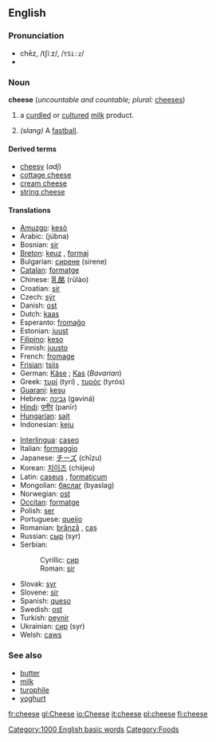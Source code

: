 ==English==

{{wikipedia}}
===Pronunciation===
*chēz, /tʃiːz/, /<tt>tSi:z</tt>/
*{{audio|en-us-cheese.ogg|Audio (US)}}

===Noun===
'''cheese''' (''uncountable and countable; plural:'' [[cheeses]])

# a [[curdle]]d or [[culture]]d [[milk]] product.
#{{baseball}} ''(slang)'' A [[fastball]].

====Derived terms====
*[[cheesy]] (''adj'')
*[[cottage cheese]]
*[[cream cheese]]
*[[string cheese]]

====Translations====
{{top}}
*[[Amuzgo]]: [[kesò]]
*Arabic: {{ARchar|[[جبنة]]}} (júbna) {{f}}
*Bosnian: [[sir#Bosnian|sir]] {{m}}
*[[Breton]]: [[keuz]] {{m}}, [[formaj]] {{m}}
*Bulgarian: [[сирене]] (sirene) {{m}}
*[[Catalan]]: [[formatge]] {{m}}
*Chinese: [[乳酪]] (rŭlào)
*Croatian: [[sir#Croatian|sir]] {{m}}
*Czech: [[sýr]] {{m}}
*Danish: [[ost]]
*Dutch: [[kaas]] {{m}}
*Esperanto: [[fromaĝo]]
*Estonian: [[juust]]
*[[Filipino]]: [[keso]]
*Finnish: [[juusto]]
*French: [[fromage]] {{m}}
*[[Frisian]]: [[tsiis]]
*German: [[Käse]] {{m}}; [[Kas]] {{m}} (''Bavarian'')
*Greek: [[τυρί]] (tyrí) {{n}}, [[τυρός]] (tyrós) {{m}}
*[[Guaraní]]: [[kesu]]
*Hebrew: [[גבינה]] (gəviná) {{f}}
*[[Hindi]]: [[पनीर]] (panīr)
*[[Hungarian]]: [[sajt]]
*Indonesian: [[keju]]
{{mid}}
*[[Interlingua]]: [[caseo]]
*Italian: [[formaggio]] {{m}}
*Japanese: [[チーズ]] (chīzu)
*Korean: [[치이즈]] (chiijeu)
*Latin: [[caseus]] {{m}}, [[formaticum]] {{n}}
*Mongolian: [[бяслаг]] (byaslag)
*Norwegian: [[ost]]
*[[Occitan]]: [[formatge]]
*Polish: [[ser#Polish|ser]] {{m}}
*Portuguese: [[queijo]] {{m}}
*Romanian: [[brânză]] {{f}}, [[caş]]
*Russian: [[сыр]] (syr) {{m}}
*Serbian:
*:Cyrillic: [[сир#Serbian|сир]] {{m}}
*:Roman: [[sir#Serbian|sir]] {{m}}
*Slovak: [[syr]] {{m}}
*Slovene: [[sir#Slovene|sir]] {{m}}
*Spanish: [[queso]] {{m}}
*Swedish: [[ost]] {{c}}
*Turkish: [[peynir]]
*Ukrainian: [[сир#Ukrainian|сир]] (syr) {{m}}
*Welsh: [[caws]] {{m}}
{{bottom}}

===See also===
*[[butter]]
*[[milk]]
*[[turophile]]
*[[yoghurt]]

[[Category:1000 English basic words]]
[[Category:Foods]]

[[fr:cheese]]
[[gl:Cheese]]
[[io:Cheese]]
[[it:cheese]]
[[pl:cheese]]
[[fi:cheese]]